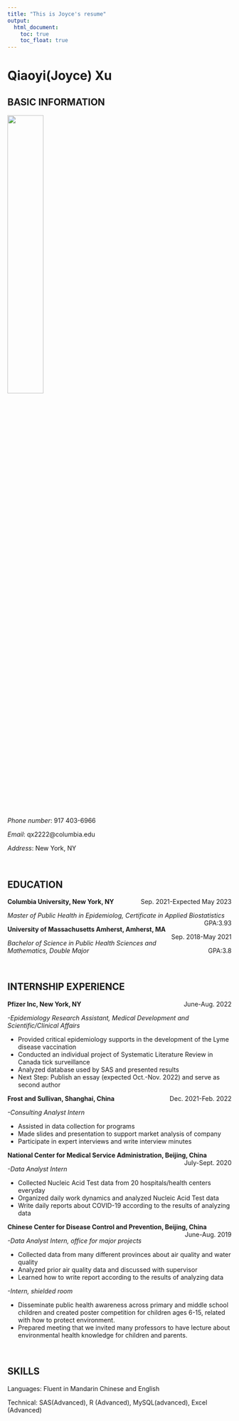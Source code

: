 ```yaml
---
title: "This is Joyce's resume"
output: 
  html_document:
    toc: true
    toc_float: true
---
```


# Qiaoyi(Joyce) Xu 

## BASIC INFORMATION 

<img src="images/mypicture.jpeg" style = "width:40%">

*Phone number*: 917 403-6966 

*Email*: qx2222@columbia.edu 

*Address*: New York, NY

<br>

## EDUCATION

<p style="text-align:left;">
    **Columbia University, New York, NY**
    <span style="float:right;">
    Sep. 2021-Expected May 2023
    </span>
</p>

<p style="text-align:left;">
    *_Master of Public Health in Epidemiolog, Certificate in Applied Biostatistics_*
    <span style="float:right;">
    GPA:3.93
    </span>
</p>

<p style="text-align:left;">
    **University of Massachusetts Amherst, Amherst, MA**
    <span style="float:right;">
    Sep. 2018-May 2021
    </span>
</p>

<p style="text-align:left;">
    *_Bachelor of Science in Public Health Sciences and Mathematics, Double Major_*
    <span style="float:right;">
    GPA:3.8
    </span>
</p>

<br>

## INTERNSHIP EXPERIENCE


<p style="text-align:left;">
    **Pfizer Inc, New York, NY**
    <span style="float:right;">
    June-Aug. 2022
    </span>
</p>

<p style="text-align:left;">
    *_-Epidemiology Research Assistant, Medical Development and Scientific/Clinical Affairs_*
    </span>
</p>

* Provided critical epidemiology supports in the development of the Lyme disease vaccination
* Conducted an individual project of Systematic Literature Review in Canada tick surveillance
* Analyzed database used by SAS and presented results
* Next Step: Publish an essay (expected Oct.-Nov. 2022) and serve as second author


<p style="text-align:left;">
    **Frost and Sullivan, Shanghai, China**
    <span style="float:right;">
    Dec. 2021-Feb. 2022
    </span>
</p>

<p style="text-align:left;">
    *_-Consulting Analyst Intern_*
    </span>
</p>

* Assisted in data collection for programs
* Made slides and presentation to support market analysis of company
* Participate in expert interviews and write interview minutes


<p style="text-align:left;">
    **National Center for Medical Service Administration, Beijing, China**
    <span style="float:right;">
    July-Sept. 2020
    </span>
</p>

<p style="text-align:left;">
    *_-Data Analyst Intern_*
    </span>
</p>

* Collected Nucleic Acid Test data from 20 hospitals/health centers everyday
* Organized daily work dynamics and analyzed Nucleic Acid Test data
* Write daily reports about COVID-19 according to the results of analyzing data


<p style="text-align:left;">
    **Chinese Center for Disease Control and Prevention, Beijing, China**
    <span style="float:right;">
    June-Aug. 2019
    </span>
</p>

<p style="text-align:left;">
    *_-Data Analyst Intern, office for major projects_*
    </span>
</p>

* Collected data from many different provinces about air quality and water quality
* Analyzed prior air quality data and discussed with supervisor
* Learned how to write report according to the results of analyzing data

<p style="text-align:left;">
    *_-Intern, shielded room_*
    </span>
</p>

* Disseminate public health awareness across primary and middle school children and created poster competition for children ages 6-15, related with how to protect environment.
* Prepared meeting that we invited many professors to have lecture about environmental health knowledge for children and parents.

<br>

## SKILLS
Languages: Fluent in Mandarin Chinese and English


Technical: SAS(Advanced), R (Advanced), MySQL(advanced), Excel (Advanced)


